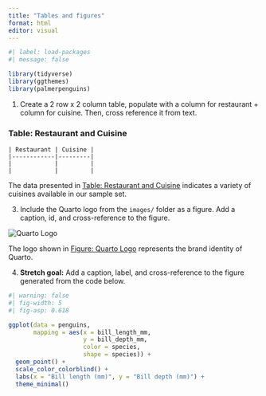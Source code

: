 ```yaml
---
title: "Tables and figures"
format: html
editor: visual
---
```


```r
#| label: load-packages
#| message: false

library(tidyverse)
library(ggthemes)
library(palmerpenguins)
```

1.  Create a 2 row x 2 column table, populate with a column for restaurant + column for cuisine. Then, cross reference it from text.

### Table: Restaurant and Cuisine
<a id="table1"></a>

    | Restaurant | Cuisine |
    |------------|---------|
    |            |         |
    |            |         |

The data presented in [Table: Restaurant and Cuisine](#table1) indicates a variety of cuisines available in our sample set.
    

3.  Include the Quarto logo from the `images/` folder as a figure. Add a caption, id, and cross-reference to the figure.



![Quarto Logo](images/quarto-logo.png)<a id="figure1"></a>

The logo shown in [Figure: Quarto Logo](#figure1) represents the brand identity of Quarto.

4.  **Stretch goal:** Add a caption, label, and cross-reference to the figure generated from the code below.

```r
#| warning: false
#| fig-width: 5
#| fig-asp: 0.618

ggplot(data = penguins,
       mapping = aes(x = bill_length_mm, 
                     y = bill_depth_mm,
                     color = species,
                     shape = species)) +
  geom_point() +
  scale_color_colorblind() +
  labs(x = "Bill length (mm)", y = "Bill depth (mm)") +
  theme_minimal()
```
